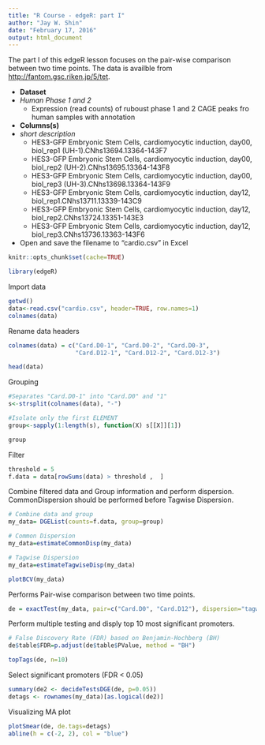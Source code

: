 ```yaml
---
title: "R Course - edgeR: part I"
author: "Jay W. Shin"
date: "February 17, 2016"
output: html_document
---
```


The part I of this edgeR lesson focuses on the pair-wise comparison between two time points. 
The data is availble from <http://fantom.gsc.riken.jp/5/tet>. 

* __Dataset__
* _Human Phase 1 and 2_
    + Expression (read counts) of ruboust phase 1 and 2 CAGE peaks fro human samples with annotation


* __Columns(s)__
* _short description_
    + HES3-GFP Embryonic Stem Cells, cardiomyocytic induction, day00, biol_rep1 (UH-1).CNhs13694.13364-143F7
    + HES3-GFP Embryonic Stem Cells, cardiomyocytic induction, day00, biol_rep2 (UH-2).CNhs13695.13364-143F8
    + HES3-GFP Embryonic Stem Cells, cardiomyocytic induction, day00, biol_rep3 (UH-3).CNhs13698.13364-143F9
    + HES3-GFP Embryonic Stem Cells, cardiomyocytic induction, day12, biol_rep1.CNhs13711.13339-143C9
    + HES3-GFP Embryonic Stem Cells, cardiomyocytic induction, day12, biol_rep2.CNhs13724.13351-143E3
    + HES3-GFP Embryonic Stem Cells, cardiomyocytic induction, day12, biol_rep3.CNhs13736.13363-143F6

* Open and save the filename to "cardio.csv" in Excel

```r
knitr::opts_chunk$set(cache=TRUE)
```

```r
library(edgeR)
```

Import data
```r
getwd()
data<-read.csv("cardio.csv", header=TRUE, row.names=1)
colnames(data)
```

Rename data headers
```r
colnames(data) = c("Card.D0-1", "Card.D0-2", "Card.D0-3", 
                   "Card.D12-1", "Card.D12-2", "Card.D12-3")

head(data)
```

Grouping
```r
#Separates "Card.D0-1" into "Card.D0" and "1"
s<-strsplit(colnames(data), "-")

#Isolate only the first ELEMENT
group<-sapply(1:length(s), function(X) s[[X]][1])

group
```

Filter
```r
threshold = 5
f.data = data[rowSums(data) > threshold ,  ]
```

Combine filtered data and Group information and perform dispersion. CommonDispersion should be performed before Tagwise Dispersion. 
```r

# Combine data and group
my_data= DGEList(counts=f.data, group=group)

# Common Dispersion
my_data=estimateCommonDisp(my_data) 

# Tagwise Dispersion
my_data=estimateTagwiseDisp(my_data)

plotBCV(my_data)
```

Performs Pair-wise comparison between two time points. 
```r

de = exactTest(my_data, pair=c("Card.D0", "Card.D12"), dispersion="tagwise")

```

Perform multiple testing and disply top 10 most significant promoters.
```r

# False Discovery Rate (FDR) based on Benjamin-Hochberg (BH)
de$table$FDR=p.adjust(de$table$PValue, method = "BH")

topTags(de, n=10)

```

Select significant promoters (FDR < 0.05)
```r
summary(de2 <- decideTestsDGE(de, p=0.05))
detags <- rownames(my_data)[as.logical(de2)]

```

Visualizing MA plot
```r
plotSmear(de, de.tags=detags)
abline(h = c(-2, 2), col = "blue")
```

